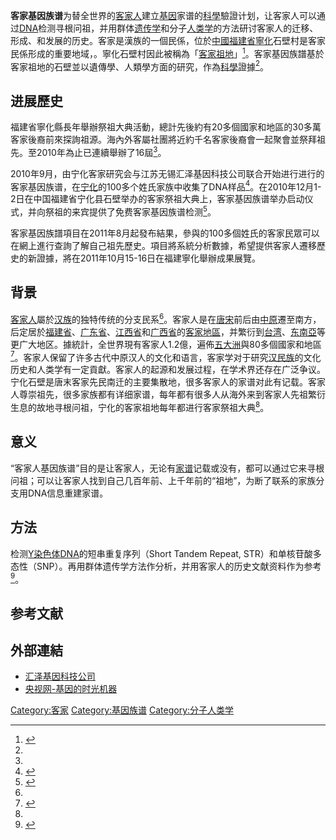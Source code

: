 {{multiple issues|
{{disputed|time=2018-08-22T15:50:53+00:00}}
{{globalize|time=2018-08-22T15:50:53+00:00}}
{{pov|time=2018-08-22T15:50:53+00:00}}
}}
'''客家基因族谱'''为替全世界的[[客家人|客家人]]建立[[基因|基因]]家谱的[[科學|科學]]驗證计划，让客家人可以通过[[DNA|DNA]]检测寻根问祖，并用群体[[遗传学|遗传学]]和分子[[人类学|人类学]]的方法研讨客家人的迁移、形成、和发展的历史。客家是漢族的一個民係，位於[[中國|中國]][[福建省|福建省]][[寧化|寧化]]石壁村是客家民係形成的重要地域，{{fact|大多數在中國南遷的歷代客家人都曾聚居寧化[[石壁村|石壁村]]，之後再陸續向外遷移}}。寧化石壁村因此被稱為「[[客家祖地|客家祖地]]」<ref name="客">{{cite web | url=http://www.mediachinese.com/node/17976 | title=客家人基因族譜福建啟動 | accessdate=2010-12-12 | date=2010-12-02 | publisher=世華多媒體有限公司 | archive-date=2015-06-20 | archive-url=https://web.archive.org/web/20150620025412/http://www.mediachinese.com/node/17976 | dead-url=no }}</ref>。客家基因族譜基於客家祖地的石壁並以遺傳學、人類學方面的研究，作為[[科學|科學]]證據<ref name="項" />。

==进展歷史==
福建省寧化縣長年舉辦祭祖大典活動，總計先後約有20多個國家和地區的30多萬客家後裔前來探詢祖源。海內外客屬社團將近約千名客家後裔會一起聚會並祭拜祖先。至2010年為止已連續舉辦了16屆<ref name="全" />。

2010年9月，由宁化客家研究会与江苏无锡汇泽基因科技公司联合开始进行进行的客家基因族谱，在[[宁化|宁化]]的100多个姓氏家族中收集了DNA样品<ref name="項">{{cite web| url=http://www.kjzdw.org/jiyinjiapu/xiangmu.html| title=項目介紹| accessdate=2010-12-12| publisher=客家基因族谱}}{{dead link|date=2017年12月 |bot=InternetArchiveBot |fix-attempted=yes }}</ref>。在2010年12月1-2日在中国福建省宁化县石壁举办的客家祭祖大典上，客家基因族谱举办启动仪式，并向祭祖的来宾提供了免费客家基因族谱检测<ref name="免">{{cite web |url=http://www.huizegene.com/index.php?act=news|74|3576 |title=免费的客家人基因族谱检测 |accessdate=2010-12-12 |date=2010-12-07 |publisher=无锡汇泽基因科技有限公司 |archive-url=https://web.archive.org/web/20130824080816/http://www.huizegene.com/index.php?act=news%7C74%7C3576 |archive-date=2013-08-24 |dead-url=yes }}</ref>。

客家基因族譜項目在2011年8月起發布結果，參與的100多個姓氏的客家民眾可以在網上進行查詢了解自己祖先歷史。項目將系統分析數據，希望提供客家人遷移歷史的新證據，將在2011年10月15-16日在福建寧化舉辦成果展覽。

==背景==
[[客家人|客家人]]屬於[[汉族|汉族]]的独特传统的分支民系<ref name="項" />。客家人是在[[唐朝|唐]][[宋朝|宋]]前后由[[中原|中原]]遷至南方，后定居於[[福建省|福建省]]、[[广东省|广东省]]、[[江西省|江西省]]和[[广西省|广西省]]的[[客家地區|客家地區]]，并繁衍到[[台湾|台湾]]、[[东南亞|东南亞]]等更广大地区。據統計，全世界現有客家人1.2億，遍佈[[五大洲|五大洲]]與80多個國家和地區<ref name="全">{{cite web |url=http://www.takungpao.com/place/fujian/2010-12-03/188608.html |title=全球首個“客家人基因族譜”項目在寧化啟動 |accessdate=2010-12-12 |publisher=大公網 |language=zh-tw }}{{dead link|date=2017年12月 |bot=InternetArchiveBot |fix-attempted=yes }}</ref>。客家人保留了许多古代中原汉人的文化和语言，客家学对于研究[[漢族|汉民族]]的文化历史和人类学有一定貢獻。客家人的起源和发展过程，在学术界还存在广泛争议。宁化石壁是唐末客家先民南迁的主要集散地，很多客家人的家谱对此有记载。客家人尊崇祖先，很多家族都有详细家谱，每年都有很多人从海外来到客家人先祖繁衍生息的故地寻根问祖，宁化的客家祖地每年都进行客家祭祖大典<ref name="項" />。

==意义==
“客家人基因族谱”目的是让客家人，无论有[[家谱|家谱]]记载或没有，都可以通过它来寻根问祖；可以让客家人找到自己几百年前、上千年前的“祖地”，为断了联系的家族分支用DNA信息重建家谱。

==方法==
检测[[Y染色体|Y染色体]]DNA的短串重复序列（Short Tandem Repeat, STR）和单核苷酸多态性（SNP）。再用群体遗传学方法作分析，并用客家人的历史文献资料作为参考<ref>{{cite web |url=http://www.huizegene.com/index.php?act=kexue|72 |title=科学原理 |accessdate=2010-12-12 |publisher=无锡汇泽基因科技有限公司 |archive-url=https://web.archive.org/web/20160307022525/http://www.huizegene.com/index.php?act=kexue%7C72 |archive-date=2016-03-07 |dead-url=yes }}</ref>。

== 参考文献 ==
{{Reflist|2}}

== 外部連結 ==
* [https://web.archive.org/web/20110905025804/http://www.huizegene.com/ 汇泽基因科技公司]
* [http://hr.cctv.com/20110722/116492.shtml 央视网-基因的时光机器]{{dead link|date=2017年12月 |bot=InternetArchiveBot |fix-attempted=yes }}

{{客家民系}}

[[Category:客家|Category:客家]]
[[Category:基因族谱|Category:基因族谱]]
[[Category:分子人类学|Category:分子人类学]]